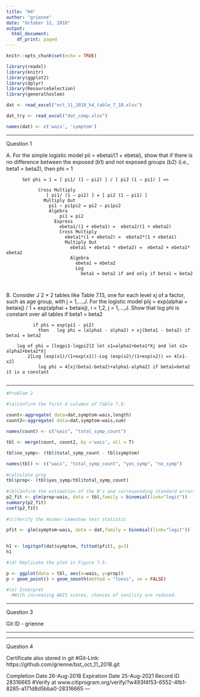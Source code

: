 ```yaml
---
title: "H4"
author: "grienne"
date: "October 12, 2018"
output:
  html_document:
    df_print: paged
---
```


```r
knitr::opts_chunk$set(echo = TRUE)
```

```r
library(readxl)
library(knitr)
library(ggplot2)
library(dplyr)
library(ResourceSelection)
library(generalhoslem)

dat <- read_excel("oct_11_2018_h4_table_7_18.xlsx")

dat_try <- read_excel("dat_comp.xlsx")

names(dat) <- c('wais', 'symptom')

```

---

Question 1

A. For the simple logistic model pii = ebetai/(1 + ebetai), show that if there is no diﬀerence between the exposed (b1)
    and not exposed groups (b2) (i.e., beta1 = beta2), then phi = 1
      
       
    
          Set phi = 1 = [ pi1/ (1 − pi2) ] / [ pi2 (1 − pi1) ] =>
                
                Cross Multiply   
                   [ pi1/ (1 − pi2) ] = [ pi2 (1 − pi1) ]
                  Multiply Out
                    pi1 − pi1pi2 = pi2 − pi1pi2
                    Algebra
                        pi1 = pi2
                      Express
                        ebeta1/(1 + ebeta1) =  ebeta2/(1 + ebeta2)
                        Cross Multiply
                          ebeta1*(1 + ebeta2) =  ebeta2*(1 + ebeta1)
                          Multiply Out 
                            ebeta1 + ebeta1 * ebeta2) =  ebeta2 + ebeta1* ebeta2
                            Algebra
                              ebeta1 = ebeta2
                              Log
                                beta1 = beta2 if and only if beta1 = beta2
                          
      
B. Consider J 2 × 2 tables like Table 7.13, one for each level xj of a factor, such as age group, with j = 1,...,J. 
    For the logistic model
      piij = exp(alphai + betaixj) / 1 + exp(alphai + betaixj), i = 1,2, j = 1,...,J.
        Show that log phi is constant over all tables if beta1 = beta2   

              if phi = exp(pi1 - pi2)
                then   log phi = (alpha1 - alpha2) + xj(beta1 - beta2) if beta1 = beta2
        
        log of phi = [logpi1-logpi2]2 let x1=alpha1+beta1*Xj and let x2= alpha2+beta2*Xj  
            2[Log (exp(x1)/(1+exp(x1))-Log (exp(x2)/(1+exp(x2)) => 4[x1-x2]
                log phi = 4[xj(beta1-beta2)+alpha1-alpha2] if beta1=beta2 it is a constant        
        
---

```r
#Problem 2

#(a)Confirm the first 4 columns of Table 7.9.
 
count<-aggregate( data=dat,symptom~wais,length)
count2<-aggregate( data=dat,symptom~wais,sum)

names(count) <- c("wais", "total_symp_count")

tbl <- merge(count, count2, by ='wais', all = T)

tbl$no_symp<- (tbl$total_symp_count - tbl$symptom)

names(tbl) <- c("wais", "total_symp_count", "yes_symp", "no_symp") 
 
#calculate prop
tbl$prop<- (tbl$yes_symp/tbl$total_symp_count)
 
#(b)Confirm the estimation of the B's and corresponding standard errors
p2_fit <- glm(prop~wais, data = tbl,family = binomial(link="logit"))
summary(p2_fit)
coef(p2_fit)
 
#(c)Verify the Hosmer-Lemeshow test statistic

pfit <- glm(symptom~wais, data = dat,family = binomial(link="logit"))
          

h1 <- logitgof(dat$symptom, fitted(pfit), g=3)
h1

#(d) Replicate the plot in Figure 7.5.

p <- ggplot(data = tbl, aes(x=wais, y=prop))
p + geom_point() + geom_smooth(method = "loess", se = FALSE) 

#(e) Interpret
  #With increasing WAIS scores, chances of senility are reduced. 

```


---

Question 3

Git ID - grienne

---

---

Question 4

Certificate also stored in git
#Git-Link: https://github.com/grienne/bst_oct_11_2018.git

Completion Date 26-Aug-2018
Expiration Date 25-Aug-2021
Record ID 28316665
#Verify at www.citiprogram.org/verify/?w493f4f53-6552-4fb1-8285-a171d8d5bba0-28316665
---